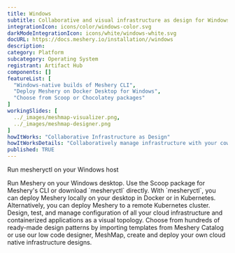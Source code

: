```yaml
---
title: Windows
subtitle: Collaborative and visual infrastructure as design for Windows
integrationIcon: icons/color/windows-color.svg
darkModeIntegrationIcon: icons/white/windows-white.svg
docURL: https://docs.meshery.io/installation//windows
description: 
category: Platform
subcategory: Operating System
registrant: Artifact Hub
components: []
featureList: [
  "Windows-native builds of Meshery CLI",
  "Deploy Meshery on Docker Desktop for Windows",
  "Choose from Scoop or Chocolatey packages"
]
workingSlides: [
  ../_images/meshmap-visualizer.png,
  ../_images/meshmap-designer.png
]
howItWorks: "Collaborative Infrastructure as Design"
howItWorksDetails: "Collaboratively manage infrastructure with your coworkers synchronously sharing the same designs."
published: TRUE
---
```

<p>
Run mesheryctl on your Windows host
</p>
<p>
    Run Meshery on your Windows desktop. Use the Scoop package for Meshery's CLI or download `mesheryctl` directly. With `mesheryctl`, you can deploy Meshery locally on your desktop in Docker or in Kubernetes. Alternatively, you can deploy Meshery to a remote Kubernetes cluster. Design, test, and manage configuration of all your cloud infrastructure and containerized applications as a visual topology. Choose from hundreds of ready-made design patterns by importing templates from Meshery Catalog or use our low code designer, MeshMap, create and deploy your own cloud native infrastructure designs.
</p>

